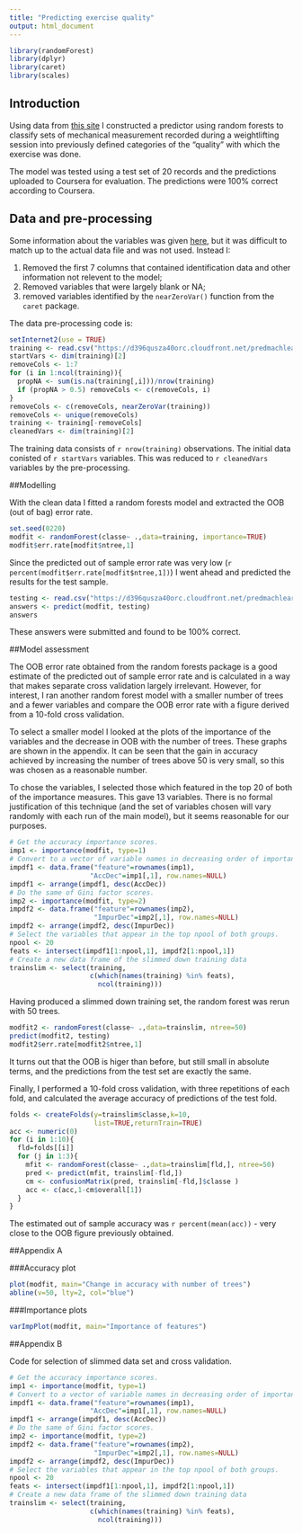 ---
title: "Predicting exercise quality"
output: html_document
---
```{r loadpackages, message=FALSE, echo=FALSE}
library(randomForest)
library(dplyr)
library(caret)
library(scales)
```
## Introduction

Using data from [this site](http://groupware.les.inf.puc-rio.br/har) I constructed a predictor using random forests to classify  sets of mechanical measurement recorded during a weightlifting session into previously defined categories of the "quality" with which the exercise was done.

The model was tested using a test set of 20 records and the predictions uploaded to Coursera for evaluation. The predictions were 100% correct according to Coursera.


## Data and pre-processing

Some information about the variables was given [here](http://groupware.les.inf.puc-rio.br/work.jsf?p1=11201), but it was difficult to match up to the actual data file and was not used. Instead I:

1. Removed the first 7 columns that contained identification data and other information not relevent to the model;
2. Removed variables that were largely blank or NA;
3. removed variables identified by the `nearZeroVar()` function from the `caret` package.

The data pre-processing code is:

```{r preprocessing, cache=FALSE}
setInternet2(use = TRUE)
training <- read.csv("https://d396qusza40orc.cloudfront.net/predmachlearn/pml-training.csv")
startVars <- dim(training)[2]
removeCols <- 1:7
for (i in 1:ncol(training)){
  propNA <- sum(is.na(training[,i]))/nrow(training)
  if (propNA > 0.5) removeCols <- c(removeCols, i)
}
removeCols <- c(removeCols, nearZeroVar(training))
removeCols <- unique(removeCols)
training <- training[-removeCols]
cleanedVars <- dim(training)[2]
```

The training data consists of `r nrow(training)` observations. The initial data conisted of `r startVars` variables. This was reduced to `r cleanedVars` variables by the pre-processing.

##Modelling

With the clean data I fitted a random forests model and extracted the OOB (out of bag) error rate.

```{r fitMainModel, cache=TRUE, message=FALSE}
set.seed(0220)
modfit <- randomForest(classe~ .,data=training, importance=TRUE)
modfit$err.rate[modfit$ntree,1]
```

Since the predicted out of sample error rate was very low (`r percent(modfit$err.rate[modfit$ntree,1])`) I went ahead and predicted the results for the test sample.

```{r prediction}
testing <- read.csv("https://d396qusza40orc.cloudfront.net/predmachlearn/pml-testing.csv")
answers <- predict(modfit, testing)
answers
```
These answers were submitted and found to be 100% correct.

##Model assessment

The OOB error rate obtained from the random forests package is a good estimate of the predicted out of sample error rate and is calculated in a way that makes separate cross validation largely irrelevant. However, for interest, I ran another random forest model with a smaller number of trees and a fewer variables and compare the OOB error rate with a figure derived from a 10-fold cross validation.

To select a smaller model I looked at the plots of the importance of the variables and the decrease in OOB with the number of trees. These graphs are shown in the appendix. It can be seen that the gain in accuracy achieved by increasing the number of trees above 50 is very small, so this was chosen as a reasonable number. 

To chose the variables, I selected those which featured in the top 20 of both of the importance measures. This gave 13 variables. There is no formal justification of this technique (and the set of variables chosen will vary randomly with each run of the main model), but it seems reasonable for our purposes.

```{r slimModel, echo=FALSE}
# Get the accuracy importance scores.
imp1 <- importance(modfit, type=1) 
# Convert to a vector of variable names in decreasing order of importance
impdf1 <- data.frame("feature"=rownames(imp1), 
                    "AccDec"=imp1[,1], row.names=NULL)
impdf1 <- arrange(impdf1, desc(AccDec))
# Do the same of Gini factor scores.
imp2 <- importance(modfit, type=2)
impdf2 <- data.frame("feature"=rownames(imp2), 
                     "ImpurDec"=imp2[,1], row.names=NULL)
impdf2 <- arrange(impdf2, desc(ImpurDec))
# Select the variables that appear in the top npool of both groups.
npool <- 20
feats <- intersect(impdf1[1:npool,1], impdf2[1:npool,1])
# Create a new data frame of the slimmed down training data
trainslim <- select(training, 
                    c(which(names(training) %in% feats), 
                      ncol(training)))
```

                    
Having produced a slimmed down training set, the random forest was rerun with 50 trees.

```{r}
modfit2 <- randomForest(classe~ .,data=trainslim, ntree=50)
predict(modfit2, testing)
modfit2$err.rate[modfit2$ntree,1]
```

It turns out that the OOB is higer than before, but still small in absolute terms, and the predictions from the test set are exactly the same.

Finally, I performed a 10-fold cross validation, with three repetitions of each fold, and calculated the average accuracy of predictions of the test fold.

```{r crossVal, cache=TRUE}

folds <- createFolds(y=trainslim$classe,k=10,
                     list=TRUE,returnTrain=TRUE)
acc <- numeric(0)
for (i in 1:10){
  fld=folds[[i]]
  for (j in 1:3){
    mfit <- randomForest(classe~ .,data=trainslim[fld,], ntree=50)
    pred <- predict(mfit, trainslim[-fld,])
    cm <- confusionMatrix(pred, trainslim[-fld,]$classe )
    acc <- c(acc,1-cm$overall[1])
  }
}
```

The estimated out of sample accuracy was `r percent(mean(acc))` - very close to the OOB figure previously obtained.

##Appendix A

###Accuracy plot
```{r fig.width=8, fig.height=6}
plot(modfit, main="Change in accuracy with number of trees")
abline(v=50, lty=2, col="blue")
```

###Importance plots
```{r fig.width=10, fig.height=6}
varImpPlot(modfit, main="Importance of features")
```

##Appendix B

Code for selection of slimmed data set and cross validation.


```{r slimModelCode, eval=FALSE}
# Get the accuracy importance scores.
imp1 <- importance(modfit, type=1) 
# Convert to a vector of variable names in decreasing order of importance
impdf1 <- data.frame("feature"=rownames(imp1), 
                    "AccDec"=imp1[,1], row.names=NULL)
impdf1 <- arrange(impdf1, desc(AccDec))
# Do the same of Gini factor scores.
imp2 <- importance(modfit, type=2)
impdf2 <- data.frame("feature"=rownames(imp2), 
                     "ImpurDec"=imp2[,1], row.names=NULL)
impdf2 <- arrange(impdf2, desc(ImpurDec))
# Select the variables that appear in the top npool of both groups.
npool <- 20
feats <- intersect(impdf1[1:npool,1], impdf2[1:npool,1])
# Create a new data frame of the slimmed down training data
trainslim <- select(training, 
                    c(which(names(training) %in% feats), 
                      ncol(training)))
```

